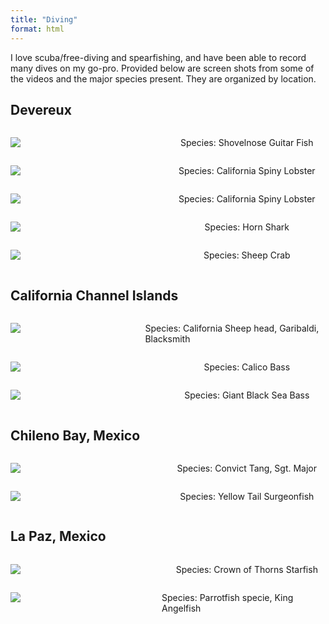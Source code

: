 ```yaml
---
title: "Diving"
format: html
---
```


I love scuba/free-diving and spearfishing, and have been able to record many dives on my go-pro. Provided below are screen shots from some of the videos and the major species present. They are organized by location.  

## Devereux

::::: columns
::: {.column width="40%"}
![](images/IMG_5785.JPEG)
:::

::: {.column width="60%" style="padding-left: 30px;"}
Species: Shovelnose Guitar Fish
:::
:::::

::::: columns
::: {.column width="40%"}
![](images/IMG_5777.JPEG)
:::

::: {.column width="60%" style="padding-left: 30px;"}
Species: California Spiny Lobster
:::
:::::

::::: columns
::: {.column width="40%"}
![](images/IMG_5779.JPEG)
:::

::: {.column width="60%" style="padding-left: 30px;"}
Species: California Spiny Lobster
:::
:::::

::::: columns
::: {.column width="40%"}
![](images/IMG_5780.JPEG)
:::

::: {.column width="60%" style="padding-left: 30px;"}
Species: Horn Shark
:::
:::::

::::: columns
::: {.column width="40%"}
![](images/IMG_5783.JPEG)
:::

::: {.column width="60%" style="padding-left: 30px;"}
Species: Sheep Crab
:::
:::::

## California Channel Islands

::::: columns
::: {.column width="40%"}
![](images/IMG_5776.JPEG)
:::

::: {.column width="60%" style="padding-left: 30px;"}
Species: California Sheep head, Garibaldi, Blacksmith 
:::
:::::

::::: columns
::: {.column width="40%"}
![](images/IMG_5784.JPEG)
:::

::: {.column width="60%" style="padding-left: 30px;"}
Species: Calico Bass
:::
:::::

::::: columns
::: {.column width="40%"}
![](images/IMG_5786.JPEG)
:::

::: {.column width="60%" style="padding-left: 30px;"}
Species: Giant Black Sea Bass
:::
:::::

## Chileno Bay, Mexico

::::: columns
::: {.column width="40%"}
![](images/IMG_5774.JPEG)
:::

::: {.column width="60%" style="padding-left: 30px;"}
Species: Convict Tang, Sgt. Major 
:::
:::::

::::: columns
::: {.column width="40%"}
![](images/IMG_5775.JPEG)
:::

::: {.column width="60%" style="padding-left: 30px;"}
Species: Yellow Tail Surgeonfish
:::
:::::

## La Paz, Mexico

::::: columns
::: {.column width="40%"}
![](images/IMG_5781.JPEG)
:::

::: {.column width="60%" style="padding-left: 30px;"}
Species: Crown of Thorns Starfish
:::
:::::

::::: columns
::: {.column width="40%"}
![](images/IMG_5782.JPEG)
:::

::: {.column width="60%" style="padding-left: 30px;"}
Species: Parrotfish specie, King Angelfish
:::
:::::